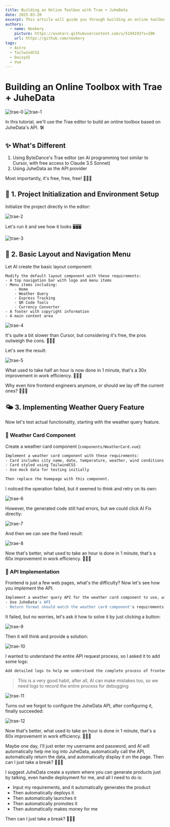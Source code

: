 ```yaml
---
title: Building an Online Toolbox with Trae + JuheData
date: 2025-03-20
excerpt: This article will guide you through building an online toolbox using Astro, TailwindCSS, and DaisyUI, including project initialization, basic layout, and weather query functionality implementation.
authors:
  - name: Nookery
    picture: https://avatars.githubusercontent.com/u/5194193?s=200
    url: https://github.com/nookery
tags:
  - Astro
  - TailwindCSS
  - DaisyUI
  - Vue
---
```


# Building an Online Toolbox with Trae + JuheData

![trae-0](./images/trae-0.png)
![trae-1](./images/trae-1.png)

In this tutorial, we'll use the Trae editor to build an online toolbox based on JuheData's API. 🛠️

## ✨ What's Different

1. Using ByteDance's Trae editor (an AI programming tool similar to Cursor, with free access to Claude 3.5 Sonnet)
2. Using JuheData as the API provider

Most importantly, it's free, free, free! 🎉🎉🎉

## 🚀 1. Project Initialization and Environment Setup

Initialize the project directly in the editor:

![trae-2](./images/trae-2.png)

Let's run it and see how it looks 🖥️🖥️🖥️

![trae-3](./images/trae-3.png)

## 🎨 2. Basic Layout and Navigation Menu

Let AI create the basic layout component:

```
Modify the default layout component with these requirements:
- A top navigation bar with logo and menu items
- Menu items including:
    - Home
    - Weather Query
    - Express Tracking
    - QR Code Tools
    - Currency Converter
- A footer with copyright information
- A main content area
```

![trae-4](./images/trae-4.png)

It's quite a bit slower than Cursor, but considering it's free, the pros outweigh the cons. 🐶🐶🐶

Let's see the result:

![trae-5](./images/trae-5.png)

What used to take half an hour is now done in 1 minute, that's a 30x improvement in work efficiency. 🐶🐶🐶

Why even hire frontend engineers anymore, or should we lay off the current ones? 🤔🤔🤔

## 🌤️ 3. Implementing Weather Query Feature

Now let's test actual functionality, starting with the weather query feature.

### 🎴 Weather Card Component

Create a weather card component (`components/WeatherCard.vue`):

```bash
Implement a weather card component with these requirements:
- Card includes city name, date, temperature, weather, wind conditions, humidity
- Card styled using TailwindCSS
- Use mock data for testing initially

Then replace the homepage with this component.
```

I noticed the operation failed, but it seemed to think and retry on its own:

![trae-6](./images/trae-6.png)

However, the generated code still had errors, but we could click AI Fix directly:

![trae-7](./images/trae-7.png)

And then we can see the fixed result:

![trae-8](./images/trae-8.png)

Now that's better, what used to take an hour is done in 1 minute, that's a 60x improvement in work efficiency. 🐶🐶🐶

### 🔌 API Implementation

Frontend is just a few web pages, what's the difficulty? Now let's see how you implement the API.

```bash
Implement a weather query API for the weather card component to use, with these requirements:
- Use JuheData's API
- Return format should match the weather card component's requirements
```

It failed, but no worries, let's ask it how to solve it by just clicking a button:

![trae-9](./images/trae-9.png)

Then it will think and provide a solution:

![trae-10](./images/trae-10.png)

I wanted to understand the entire API request process, so I asked it to add some logs:

```bash
Add detailed logs to help me understand the complete process of frontend requesting backend API
```

> This is a very good habit, after all, AI can make mistakes too, so we need logs to record the entire process for debugging

![trae-11](./images/trae-11.png)

Turns out we forgot to configure the JuheData API, after configuring it, finally succeeded:

![trae-12](./images/trae-12.png)

Now that's better, what used to take an hour is done in 1 minute, that's a 60x improvement in work efficiency. 🐶🐶🐶

Maybe one day, I'll just enter my username and password, and AI will automatically help me log into JuheData, automatically call the API, automatically return the data, and automatically display it on the page. Then can I just take a break? 🤔🤔🤔

I suggest JuheData create a system where you can generate products just by talking, even handle deployment for me, and all I need to do is:

- Input my requirements, and it automatically generates the product
- Then automatically deploys it
- Then automatically launches it
- Then automatically promotes it
- Then automatically makes money for me

Then can I just take a break? 🤔🤔🤔 